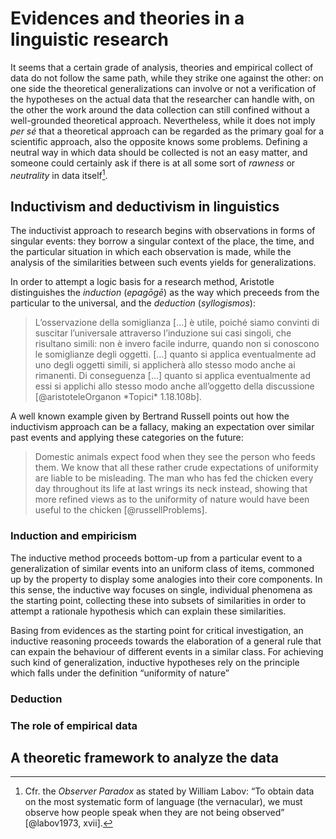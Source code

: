

# Evidences and theories in a linguistic research

\begin{chapquote}{Aristotle, \textit{Metaphysics, Book VIII, 1045a.8–10}}
\par{Pántōn gàr hósa pleíō mérē ékhei kaì mḕ éstin hoĩon sōròs tò pãn.}\\ 
\par{\noindent The totality is not, as it were, a mere heap, but the whole is something besides the parts.}
\end{chapquote}

\noindent It seems that a certain grade of analysis, theories and empirical collect of data do not follow the same path, while they strike one against the other: on one side the theoretical generalizations can involve or not a verification of the hypotheses on the actual data that the researcher can handle with, on the other the work around the data collection can still confined without a well-grounded theoretical approach.
Nevertheless, while it does not imply *per sé* that a theoretical approach can be regarded as the primary goal for a scientific approach, also the opposite knows some problems. Defining a neutral way in which data should be collected is not an easy matter, and someone could certainly ask if there is at all some sort of *rawness* or *neutrality* in data itself^[Cfr. the *Observer Paradox* as stated by William Labov:  "To obtain data on the most systematic form of language (the vernacular), we must observe how people speak when they are not being observed" [@labov1973, xvii].]. 


## Inductivism and deductivism in linguistics

The inductivist approach to research begins with observations in forms of singular events: they borrow a singular context of the place, the time, and the particular situation in which each observation is made, while the analysis of the similarities between such events yields for generalizations.

In order to attempt a logic basis for a research method, Aristotle distinguishes the *induction* (*epagōgē*) as the way which preceeds from the particular to the universal, and the *deduction* (*syllogismos*):


> L'osservazione della somiglianza [...] è utile, poiché siamo convinti di suscitar l'universale attraverso l'induzione sui casi singoli, che risultano simili: non è invero facile indurre, quando non si conoscono le somiglianze degli oggetti. [...] quanto si applica eventualmente ad uno degli oggetti simili, si applicherà allo stesso modo anche ai rimanenti. Di conseguenza [...] quanto si applica eventualmente ad essi si applichi allo stesso modo anche all'oggetto della discussione  [@aristoteleOrganon *Topici* 1.18.108b].

A well known example given by Bertrand Russell points out how the inductivism approach can be a fallacy, making an expectation over similar past events and applying these categories on the future:

>Domestic animals expect food when they see the person who feeds them. We know that all these rather crude expectations of uniformity are liable to be misleading. The man who has fed the chicken every day throughout its life at last wrings its neck instead, showing that more refined views as to the uniformity of nature would have been useful to the chicken [@russellProblems].


### Induction and empiricism

The inductive method proceeds bottom-up from a particular event to a generalization of similar events into an uniform class of items, commoned up by the property to display some analogies into their core components. In this sense, the inductive way focuses on single, individual phenomena as the starting point, collecting these into subsets of similarities in order to attempt a rationale hypothesis which can explain these similarities. 

Basing from evidences as the starting point for critical investigation, an inductive reasoning proceeds towards the elaboration of a general rule that can expain the behaviour of different events in a similar class. For achieving such kind of generalization, inductive hypotheses rely on the principle which falls under the definition "uniformity of nature"



### Deduction



### The role of empirical data



## A theoretic framework to analyze the data